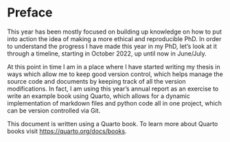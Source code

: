 # Preface {.unnumbered}

This year has been mostly focused on building up knowledge on how to put into action the idea of making a more ethical and reproducible PhD. In order to understand the progress I have made this year in my PhD, let's look at it through a timeline, starting in October 2022, up until now in June/July.

At this point in time I am in a place where I have started writing my thesis in ways which allow me to keep good version control, which helps manage the source code and documents by keeping track of all the version modifications. In fact, I am using this year's annual report as an exercise to write an example book using Quarto, which allows for a dynamic implementation of markdown files and python code all in one project, which can be version controlled via Git. 

This document is written using a Quarto book. To learn more about Quarto books visit <https://quarto.org/docs/books>.
